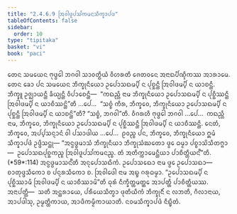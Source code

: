 ```yaml
---
title: "2.4.6.9 ᩒᩅᩤᨴᩪᨸᩈᩘᨠᨾᨶᩈᩥᨠ᩠ᨡᩣᨸᨴ"
tableOfContents: false
sidebar:
  order: 10
type: "tipitaka"
basket: "vi"
book: "paci"
---
```



<DynamicBreadcrumb />

<Division number="1058" book="paci">

<Paragraph number="3167" book="paci">
ᨲᩮᨶ ᩈᨾᨿᩮᨶ ᨻᩩᨴ᩠ᨵᩮᩤ ᨽᨣᩅᩤ ᩈᩣᩅᨲ᩠ᨳᩥᨿᩴ ᩅᩥᩉᩁᨲᩥ ᨩᩮᨲᩅᨶᩮ ᩋᨶᩣᨳᨸᩥᨱ᩠ᨯᩥᨠᩔ ᩋᩣᩁᩣᨾᩮ. ᨲᩮᨶ ᨡᩮᩣ ᨸᨶ ᩈᨾᨿᩮᨶ ᨽᩥᨠ᩠ᨡᩩᨶᩥᨿᩮᩣ ᩏᨸᩮᩣᩈᨳᨾ᩠ᨸᩥ ᨶ ᨸᩩᨧ᩠ᨨᨶ᩠ᨲᩥ ᩒᩅᩤᨴᨾ᩠ᨸᩥ ᨶ ᨿᩣᨧᨶ᩠ᨲᩥ. ᨽᩥᨠ᩠ᨡᩪ ᩏᨩ᩠ᨫᩣᨿᨶ᩠ᨲᩥ ᨡᩥᨿ᩠ᨿᨶ᩠ᨲᩥ ᩅᩥᨸᩣᨧᩮᨶ᩠ᨲᩥ—  “ᨠᨳᨬ᩠ᩉᩥ ᨶᩣᨾ ᨽᩥᨠ᩠ᨡᩩᨶᩥᨿᩮᩣ ᩏᨸᩮᩣᩈᨳᨾ᩠ᨸᩥ ᨶ ᨸᩩᨧ᩠ᨨᩥᩔᨶ᩠ᨲᩥ ᩒᩅᩤᨴᨾ᩠ᨸᩥ ᨶ ᨿᩣᨧᩥᩔᨶ᩠ᨲᩦ”ᨲᩥ …ᨸᩮ…  “ᩈᨧ᩠ᨧᩴ ᨠᩥᩁ, ᨽᩥᨠ᩠ᨡᩅᩮ, ᨽᩥᨠ᩠ᨡᩩᨶᩥᨿᩮᩣ ᩏᨸᩮᩣᩈᨳᨾ᩠ᨸᩥ ᨶ ᨸᩩᨧ᩠ᨨᨶ᩠ᨲᩥ ᩒᩅᩤᨴᨾ᩠ᨸᩥ ᨶ ᨿᩣᨧᨶ᩠ᨲᩦ”ᨲᩥ? “ᩈᨧ᩠ᨧᩴ, ᨽᨣᩅᩤ”ᨲᩥ. ᩅᩥᨣᩁᩉᩥ ᨻᩩᨴ᩠ᨵᩮᩤ ᨽᨣᩅᩤ …ᨸᩮ…  ᨠᨳᨬ᩠ᩉᩥ ᨶᩣᨾ, ᨽᩥᨠ᩠ᨡᩅᩮ, ᨽᩥᨠ᩠ᨡᩩᨶᩥᨿᩮᩣ ᩏᨸᩮᩣᩈᨳᨾ᩠ᨸᩥ ᨶ ᨸᩩᨧ᩠ᨨᩥᩔᨶ᩠ᨲᩥ ᩒᩅᩤᨴᨾ᩠ᨸᩥ ᨶ ᨿᩣᨧᩥᩔᨶ᩠ᨲᩥ. ᨶᩮᨲᩴ, ᨽᩥᨠ᩠ᨡᩅᩮ, ᩋᨸ᩠ᨸᩈᨶ᩠ᨶᩣᨶᩴ ᩅᩤ ᨸᩈᩣᨴᩤᨿ …ᨸᩮ…  ᩑᩅᨬ᩠ᨧ ᨸᨶ, ᨽᩥᨠ᩠ᨡᩅᩮ, ᨽᩥᨠ᩠ᨡᩩᨶᩥᨿᩮᩣ ᩍᨾᩴ ᩈᩥᨠ᩠ᨡᩣᨸᨴᩴ ᩏᨴ᩠ᨴᩥᩈᨶ᩠ᨲᩩ—
</Paragraph>

</Division>
<Division number="1059" book="paci">

<Paragraph number="3168" book="paci">
<Emphasis>“ᩋᨶ᩠ᩅᨴ᩠ᨵᨾᩣᩈᩴ ᨽᩥᨠ᩠ᨡᩩᨶᩥᨿᩣ ᨽᩥᨠ᩠ᨡᩩᩈᩴᨥᨲᩮᩣ ᨴ᩠ᩅᩮ ᨵᨾ᩠ᨾᩣ ᨸᨧ᩠ᨧᩣᩈᩦᩈᩥᨲᨻ᩠ᨻᩣ—  ᩏᨸᩮᩣᩈᨳᨸᩩᨧ᩠ᨨᨠᨬ᩠ᨧ ᩒᩅᩤᨴᩪᨸᩈᩘᨠᨾᨶᨬ᩠ᨧ. ᨲᩴ ᩋᨲᩥᨠ᩠ᨠᩣᨾᩮᨶ᩠ᨲᩥᨿᩣ ᨸᩣᨧᩥᨲ᩠ᨲᩥᨿᨶ᩺”</Emphasis>ᨲᩥ. (*59*:<Emphasis>114</Emphasis>)
</Paragraph>

</Division>
<Division number="1060" book="paci">

<Paragraph number="3169" book="paci">
<Emphasis>ᩋᨶ᩠ᩅᨴ᩠ᨵᨾᩣᩈᨶ᩺</Emphasis>ᨲᩥ ᩋᨶᩩᨸᩮᩣᩈᨳᩥᨠᩴ. <Emphasis>ᩏᨸᩮᩣᩈᨳᩮᩣ</Emphasis> ᨶᩣᨾ ᨴ᩠ᩅᩮ ᩏᨸᩮᩣᩈᨳᩣ—  ᨧᩣᨲᩩᨴ᩠ᨴᩈᩥᨠᩮᩣ ᨧ ᨸᨶ᩠ᨶᩁᩈᩥᨠᩮᩣ ᨧ.
</Paragraph>

<Paragraph number="3170" book="paci">
<Emphasis>ᩒᩅᩤᨴᩮᩤ</Emphasis> ᨶᩣᨾ ᩋᨭ᩠ᨮ ᨣᩁᩩᨵᨾ᩠ᨾᩣ. “ᩏᨸᩮᩣᩈᨳᨾ᩠ᨸᩥ ᨶ ᨸᩩᨧ᩠ᨨᩥᩔᩣᨾᩥ ᩒᩅᩤᨴᨾ᩠ᨸᩥ ᨶ ᨿᩣᨧᩥᩔᩣᨾᩦ”ᨲᩥ ᨵᩩᩁᩴ ᨶᩥᨠ᩠ᨡᩥᨲ᩠ᨲᨾᨲ᩠ᨲᩮ ᩋᩣᨸᨲ᩠ᨲᩥ ᨸᩣᨧᩥᨲ᩠ᨲᩥᨿᩔ.
</Paragraph>

</Division>
<Division number="1061" book="paci">

<Paragraph number="3171" book="paci">
ᩋᨶᩣᨸᨲ᩠ᨲᩥ—  ᩈᨲᩥ ᩋᨶ᩠ᨲᩁᩣᨿᩮ, ᨸᩁᩥᨿᩮᩈᩥᨲ᩠ᩅᩣ ᨴᩩᨲᩥᨿᩥᨠᩴ ᨽᩥᨠ᩠ᨡᩩᨶᩥᩴ ᨶ ᩃᨽᨲᩥ, ᨣᩥᩃᩣᨶᩣᨿ, ᩋᩣᨸᨴᩤᩈᩩ, ᩏᨾ᩠ᨾᨲ᩠ᨲᩥᨠᩣᨿ, ᩋᩣᨴᩥᨠᨾ᩠ᨾᩥᨠᩣᨿᩣᨲᩥ.

</Paragraph>
</Division>

<Paragraph number="3172" type="center" book="paci">
ᨶᩅᨾᩈᩥᨠ᩠ᨡᩣᨸᨴᩴ ᨶᩥᨭ᩠ᨮᩥᨲᩴ.
</Paragraph>